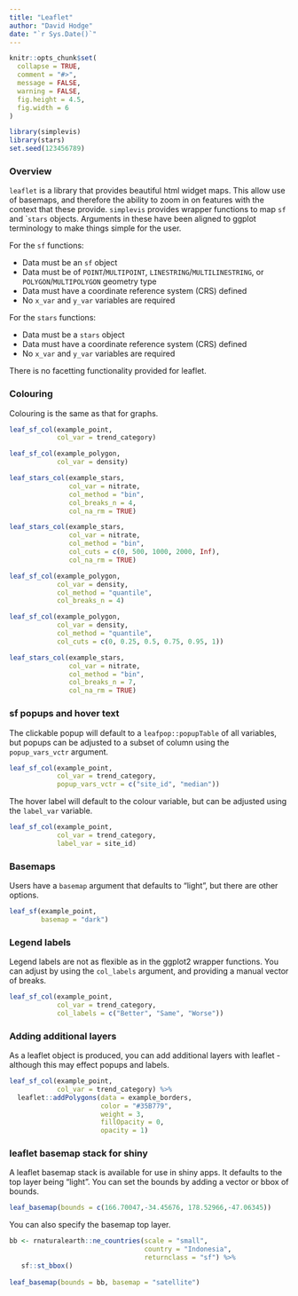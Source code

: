 ```yaml
---
title: "Leaflet"
author: "David Hodge"
date: "`r Sys.Date()`"
---
```


```r
knitr::opts_chunk$set(
  collapse = TRUE,
  comment = "#>",
  message = FALSE,
  warning = FALSE,
  fig.height = 4.5, 
  fig.width = 6
)
```

```r
library(simplevis)
library(stars)
set.seed(123456789)
```

### Overview

`leaflet` is a library that provides beautiful html widget maps. This allow use of basemaps, and therefore the ability to zoom in on features with the context that these provide. `simplevis` provides wrapper functions to map `sf` and ``stars` objects. Arguments in these have been aligned to ggplot terminology to make things simple for the user.

For the `sf` functions:

* Data must be an `sf` object 
* Data must be of `POINT`/`MULTIPOINT`, `LINESTRING`/`MULTILINESTRING`, or `POLYGON`/`MULTIPOLYGON` geometry type
* Data must have a coordinate reference system (CRS) defined
* No `x_var` and `y_var` variables are required

For the `stars` functions:

* Data must be a `stars` object 
* Data must have a coordinate reference system (CRS) defined
* No `x_var` and `y_var` variables are required

There is no facetting functionality provided for leaflet.

### Colouring 

Colouring is the same as that for graphs.

```r
leaf_sf_col(example_point, 
            col_var = trend_category)
```

```r
leaf_sf_col(example_polygon,  
            col_var = density)
```

```r
leaf_stars_col(example_stars, 
               col_var = nitrate, 
               col_method = "bin", 
               col_breaks_n = 4, 
               col_na_rm = TRUE)
```

```r
leaf_stars_col(example_stars, 
               col_var = nitrate, 
               col_method = "bin", 
               col_cuts = c(0, 500, 1000, 2000, Inf), 
               col_na_rm = TRUE)
```

```r
leaf_sf_col(example_polygon, 
            col_var = density, 
            col_method = "quantile", 
            col_breaks_n = 4)
```


```r
leaf_sf_col(example_polygon, 
            col_var = density, 
            col_method = "quantile", 
            col_cuts = c(0, 0.25, 0.5, 0.75, 0.95, 1))
```


```r
leaf_stars_col(example_stars, 
               col_var = nitrate, 
               col_method = "bin", 
               col_breaks_n = 7, 
               col_na_rm = TRUE)
```

### sf popups and hover text

The clickable popup will default to a `leafpop::popupTable` of all variables, but popups can be adjusted to a subset of column using the `popup_vars_vctr` argument.

```r
leaf_sf_col(example_point, 
            col_var = trend_category, 
            popup_vars_vctr = c("site_id", "median"))
```

The hover label will default to the colour variable, but can be adjusted using the `label_var` variable. 

```r
leaf_sf_col(example_point, 
            col_var = trend_category, 
            label_var = site_id)
```

### Basemaps

Users have a `basemap` argument that defaults to "light", but there are other options.

```r
leaf_sf(example_point, 
        basemap = "dark")
```

### Legend labels

Legend labels are not as flexible as in the ggplot2 wrapper functions. You can adjust by using the `col_labels` argument, and providing a manual vector of breaks. 

```r
leaf_sf_col(example_point, 
            col_var = trend_category, 
            col_labels = c("Better", "Same", "Worse"))
```

### Adding additional layers

As a leaflet object is produced, you can add additional layers with leaflet - although this may effect popups and labels.

```r
leaf_sf_col(example_point, 
            col_var = trend_category) %>% 
  leaflet::addPolygons(data = example_borders, 
                       color = "#35B779", 
                       weight = 3, 
                       fillOpacity = 0, 
                       opacity = 1)
```

### leaflet basemap stack for shiny

A leaflet basemap stack is available for use in shiny apps. It defaults to the top layer being "light". You can set the bounds by adding a vector or bbox of bounds.

```r
leaf_basemap(bounds = c(166.70047,-34.45676, 178.52966,-47.06345))
```

You can also specify the basemap top layer.

```r
bb <- rnaturalearth::ne_countries(scale = "small", 
                                  country = "Indonesia", 
                                  returnclass = "sf") %>% 
   sf::st_bbox() 
 
leaf_basemap(bounds = bb, basemap = "satellite") 
```


